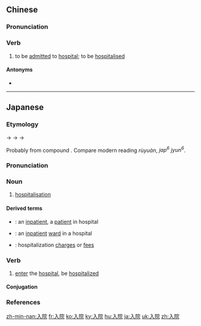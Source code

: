 ==Chinese==
{{zh-forms}}

===Pronunciation===
{{zh-pron
|m=rùyuàn
|c=jap6 jyun6-2
|mn=zz,kh:ji̍p-īⁿ/xm,qz,tp:li̍p-īⁿ
|cat=v
}}

===Verb===
{{zh-verb}}

# to be [[admitted]] to [[hospital]]; to be [[hospitalised]]
#: {{zh-x|入院 治療|to be '''admitted to hospital''' for treatment}}

====Antonyms====
* {{zh-l|出院}}

----

==Japanese==
{{ja-kanjitab|にゅう|いん|yomi=on}}

===Etymology===
{{IPAchar|/nipuwin/}} → {{IPAchar|/nifuwin/}} → {{IPAchar|/niuwin/}} → {{IPAchar|/njuːin/}}

Probably from {{etyl|ltc|ja|sort=にゅういん}} compound {{m|zh|入院|tr=nyip hjwen<sup>H</sup>|lit=enter + institution}}.  Compare modern {{etyl|cmn|-}} reading ''rùyuàn'', {{etyl|yue|-}} ''jap<sup>6</sup> jyun<sup>6</sup>''.

===Pronunciation===
{{ja-pron|にゅういん|y=o|acc=0|acc_ref=NHK,DJR}}

===Noun===
{{ja-noun|にゅういん|hhira=にふゐん}}

# [[hospitalisation]]

====Derived terms====
{{der-top}}
* {{ja-r|入院患者|にゅういん かんじゃ}}: an [[inpatient]], a [[patient]] in hospital
* {{ja-r|入院病棟|にゅういん びょうとう}}: an [[inpatient]] [[ward]] in a hospital
* {{ja-r|入院料|にゅういんりょう}}: hospitalization [[charge]]s or [[fee]]s
{{der-bottom}}

===Verb===
{{ja-verb-suru|にゅういん|tr=intransitive|hhira=にふゐん}}

# [[enter]] the [[hospital]], be [[hospitalized]]

====Conjugation====
{{ja-suru|にゅういん}}

===References===
<references/>

[[zh-min-nan:入院]]
[[fr:入院]]
[[ko:入院]]
[[ky:入院]]
[[hu:入院]]
[[ja:入院]]
[[uk:入院]]
[[zh:入院]]